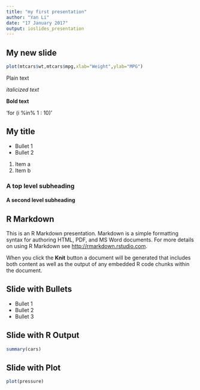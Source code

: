 ```yaml
---
title: "my first presentation"
author: "Yan Li"
date: "17 January 2017"
output: ioslides_presentation
---
```




## My new slide

```r
plot(mtcars$wt,mtcars$mpg,xlab="Weight",ylab="MPG")
```

Plain text

*italicized text*

**Bold text**

'for (i %in% 1 : 10)'

## My title
- Bullet 1
- Bullet 2

1. Item a
2. Item b

### A top level subheading
#### A second level subheading



## R Markdown

This is an R Markdown presentation. Markdown is a simple formatting syntax for authoring HTML, PDF, and MS Word documents. For more details on using R Markdown see <http://rmarkdown.rstudio.com>.

When you click the **Knit** button a document will be generated that includes both content as well as the output of any embedded R code chunks within the document.

## Slide with Bullets

- Bullet 1
- Bullet 2
- Bullet 3

## Slide with R Output

```r
summary(cars)
```

## Slide with Plot

```r
plot(pressure)
```

